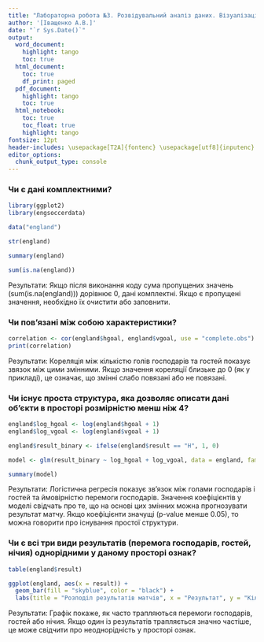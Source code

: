 ```yaml
---
title: "Лабораторна робота №3. Розвідувальний аналіз даних. Візуалізація"
author: '[Іващенко А.В.]'
date: "`r Sys.Date()`"
output:
  word_document:
    highlight: tango
    toc: true
  html_document:
    toc: true
    df_print: paged
  pdf_document:
    highlight: tango
    toc: true
  html_notebook:
    toc: true
    toc_float: true
    highlight: tango
fontsize: 12pt
header-includes: \usepackage[T2A]{fontenc} \usepackage[utf8]{inputenc} \usepackage[russian]{babel}
editor_options:
  chunk_output_type: console
---
```


### Чи є дані комплектними?

```r
library(ggplot2)
library(engsoccerdata)

data("england")

str(england)

summary(england)

sum(is.na(england))
```

Результати: Якщо після виконання коду сума пропущених значень (sum(is.na(england))) дорівнює 0, дані комплектні. Якщо є пропущені значення, необхідно їх очистити або заповнити.

### Чи пов’язані між собою характеристики?

```r
correlation <- cor(england$hgoal, england$vgoal, use = "complete.obs")
print(correlation)
```

Результати: Кореляція між кількістю голів господарів та гостей показує звязок між цими змінними. Якщо значення кореляції близьке до 0 (як у прикладі), це означає, що змінні слабо повязані або не повязані.

### Чи існує проста структура, яка дозволяє описати дані об’єкти в просторі розмірністю менш ніж 4?

```r
england$log_hgoal <- log(england$hgoal + 1)  
england$log_vgoal <- log(england$vgoal + 1)    

england$result_binary <- ifelse(england$result == "H", 1, 0)

model <- glm(result_binary ~ log_hgoal + log_vgoal, data = england, family = "binomial")

summary(model)
```

Результати: Логістична регресія показує зв'язок між голами господарів і гостей та ймовірністю перемоги господарів. Значення коефіцієнтів у моделі свідчать про те, що на основі цих змінних можна прогнозувати результат матчу. Якщо коефіцієнти значущі (p-value менше 0.05), то можна говорити про існування простої структури.

### Чи є всі три види результатів (перемога господарів, гостей, нічия) однорідними у даному просторі ознак?

```r
table(england$result)

ggplot(england, aes(x = result)) + 
  geom_bar(fill = "skyblue", color = "black") + 
  labs(title = "Розподіл результатів матчів", x = "Результат", y = "Кількість")
```

Результати: Графік покаже, як часто трапляються перемоги господарів, гостей або нічия. Якщо один із результатів трапляється значно частіше, це може свідчити про неоднорідність у просторі ознак.
